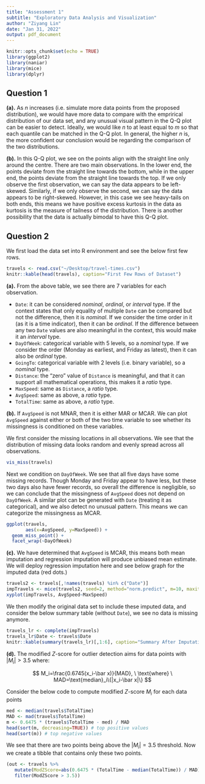 ```yaml
---
title: "Assessment 1"
subtitle: "Exploratory Data Analysis and Visualization"
author: "Ziyang Lin"
date: "Jan 31, 2022"
output: pdf_document
---
```


```r
knitr::opts_chunk$set(echo = TRUE)
library(ggplot2)
library(naniar)
library(mice)
library(dplyr)
```

## Question 1

**(a).** As $n$ increases (i.e. simulate more data points from the proposed distribution), we would have more data to compare with the emprirical distribution of our data set, and any unusual visual pattern in the Q-Q plot can be easier to detect. Ideally, we would like $n$ to at least equal to $m$ so that each quantile can be matched in the Q-Q plot. In general, the higher $n$ is, the more confident our conclusion would be regarding the comparison of the two distributions.

**(b).** In this Q-Q plot, we see on the points align with the straight line only around the centre. There are two main observations. In the lower end, the points deviate from the straight line towards the bottom, while in the upper end, the points deviate from the straight line towards the top. If we only observe the first observation, we can say the data appears to be left-skewed. Similarly, if we only observe the second, we can say the data appears to be right-skewed. However, in this case we see heavy-tails on both ends, this means we have positive excess kurtosis in the data as kurtosis is the measure of tailness of the distribution. There is another possibility that the data is actually bimodal to have this Q-Q plot.

## Question 2

We first load the data set into R environment and see the below first few rows.

```r
travels <- read.csv("~/Desktop/travel-times.csv")
knitr::kable(head(travels), caption="First Few Rows of Dataset")
```

**(a).** From the above table, we see there are $7$ variables for each observation.

- `Date`: it can be considered *nominal*, *ordinal*, or *interval* type. If the context states that only equality of multiple `Date` can be compared but not the difference, then it is *nominal*. If we consider the time order in it (as it is a time indicator), then it can be *ordinal*. If the difference between any two `Date` values are also meaningful in the context, this would make it an *interval* type.
- `DayOfWeek`: categorical variable with $5$ levels, so a *nominal* type. If we consider the order (Monday as earliest, and Friday as latest), then it can also be *ordinal* type.
- `GoingTo`: categorical variable with $2$ levels (i.e. binary variable), so a *nominal* type.
- `Distance`: the "zero" value of `Distance` is meaningful, and that it can support all mathematical operations, this makes it a *ratio* type.
- `MaxSpeed`: same as `Distance`, a *ratio* type.
- `AvgSpeed`: same as above, a *ratio* type.
- `TotalTime`: same as above, a *ratio* type.

**(b).** If `AvgSpeed` is not MNAR, then it is either MAR or MCAR. We can plot `AvgSpeed` against either or both of the two time variable to see whether its missingness is conditioned on these variables.

We first consider the missing locations in all observations. We see that the distribution of missing data looks random and evenly spread across all observations.

```r
vis_miss(travels)
```

Next we condition on `DayOfWeek`. We see that all five days have some missing records. Though Monday and Friday appear to have less, but these two days also have fewer records, so overall the difference is negligible, so we can conclude that the missingness of `AvgSpeed` does not depend on `DayOfWeek`. A similar plot can be generated with `Date` (treating it as categorical), and we also detect no unusual pattern. This means we can categorize the missingness as MCAR.

```r
ggplot(travels, 
       aes(x=AvgSpeed, y=MaxSpeed)) +
  geom_miss_point() +
  facet_wrap(~DayOfWeek)
```

**(c).** We have determined that `AvgSpeed` is MCAR, this means both mean imputation and regression imputation will produce unbiased mean estimate. We will deploy regression imputation here and see below graph for the imputed data (red dots.)

```r
travels2 <- travels[,!names(travels) %in% c("Date")]
impTravels <- mice(travels2, seed=2, method="norm.predict", m=10, maxit=5, print=FALSE)
xyplot(impTravels, AvgSpeed~MaxSpeed)
```

We then modify the original data set to include these imputed data, and consider the below summary table (without `Date`), we see no data is missing anymore.

```r
travels_lr <- complete(impTravels)
travels_lr$Date <- travels$Date
knitr::kable(summary(travels_lr)[,1:6], caption="Summary After Imputation")
```

**(d).** The modified $Z$-score for outlier detection aims for data points with $|M_i|>3.5$ where:

$$
M_i=\frac{0.6745(x_i-\bar x)}{MAD}, \ \text{where} \ MAD=\text{median}_i\{|x_i-\bar x|\}
$$

Consider the below code to compute modified $Z$-score $M_i$ for each data points

```r
med <- median(travels$TotalTime)
MAD <- mad(travels$TotalTime)
m <- 0.6475 * (travels$TotalTime - med) / MAD
head(sort(m, decreasing=TRUE)) # top positive values
head(sort(m)) # top negative values
```

We see that there are two points being above the $|M_i|=3.5$ threshold. Now we create a tibble that contains only these two points.

```r
(out <- travels %>%
   mutate(ModZScore=abs(0.6475 * (TotalTime - median(TotalTime)) / MAD)) %>%
   filter(ModZScore > 3.5))
```
